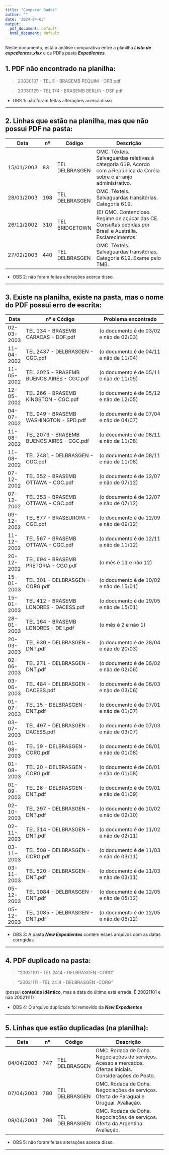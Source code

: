 ```yaml
---
title: "Comparar Dados"
author: ""
date: '2024-04-03'
output:
  pdf_document: default
  html_document: default
---
```


Neste documento, está a análise comparativa entre a planilha **_Lista de expedientes.xlsx_** e os PDFs pasta **_Expedientes_**.



## 1. PDF não encontrado na planilha:

> 20030107  - TEL 5 - BRASEMB PEQUIM - DPB.pdf 

> 20030129  - TEL 174 - BRASEMB BERLIN - DSF.pdf 

- OBS 1: não foram feitas alterações acerca disso.

<hr>

## 2. Linhas que estão na planilha, mas que não possui PDF na pasta:

| Data     |nº |  Código      |     Descrição                                          |
|----------|---|--------------|--------------------------------------------------------|
|15/01/2003|83 |TEL	DELBRASGEN|	OMC. Têxteis. Salvaguardas relativas à categoria 619. Acordo com a República da Coréia sobre o arranjo administrativo. |
|28/01/2003|198|TEL	DELBRASGEN|	OMC. Têxteis. Salvaguardas transitórias. Categoria 619. |
|26/11/2002|310|TEL	BRIDGETOWN| (E)	OMC. Contencioso. Regime de açúcar das CE. Consultas pedidas por Brasil e Austrália. Esclarecimentos. |
|27/02/2003|440|TEL	DELBRASGEN|	OMC. Têxteis. Salvaguardas transitórias, Categoria 619. Exame pelo TMB. | 

- OBS 2: não foram feitas alterações acerca disso.

<hr>


## 3. Existe na planilha, existe na pasta, mas o nome do PDF possui erro de escrita:

|   Data   |            nº e Código                   |   Problema encontrado                 |
|----------|------------------------------------------|---------------------------------------|
|02-03-2003| TEL 134 - BRASEMB CARACAS - DDF.pdf      |(o documento é de 03/02 e não de 02/03)|
|11-04-2002| TEL 2437 - DELBRASGEN - CGC.pdf          |(o documento é de 04/11 e não de 11/04)|
|11-05-2002| TEL 2025 - BRASEMB BUENOS AIRES - CGC.pdf|(o documento é de 05/11 e não de 11/05)|
|12-05-2002| TEL 266 - BRASEMB KINGSTON - CGC.pdf     |(o documento é de 05/12 e não de 12/05)|
|04-07-2002| TEL 949 - BRASEMB WASHINGTON - SPD.pdf   |(o documento é de 07/04 e não de 04/07)|
|11-08-2002| TEL 2073 - BRASEMB BUENOS AIRES - CGC.pdf|(o documento é de 08/11 e não de 11/08)|
|11-08-2002| TEL 2481 - DELBRASGEN - CGC.pdf 		      |(o documento é de 08/11 e não de 11/08)|
|07-12-2002| TEL 352 - BRASEMB OTTAWA - CGC.pdf 	    |(o documento é de 12/07 e não de 07/12)|
|07-12-2002| TEL 353 - BRASEMB OTTAWA - CGC.pdf 	    |(o documento é de 12/07 e não de 07/12)|
|09-12-2002| TEL 877 - BRASEUROPA - CGC.pdf  		      |(o documento é de 12/09 e não de 09/12)|
|11-12-2002| TEL 567 - BRASEMB OTTAWA - CGC.pdf  	    |(o documento é de 12/11 e não de 11/12)|
|20-12-2002| TEL 694 - BRASEMB PRETÓRIA - CGC.pdf     |(o mês é 11 e não 12)                  |
|15-01-2003| TEL 301 - DELBRASGEN - CORG.pdf 		      |(o documento é de 10/02 e não de 15/01)|
|15-01-2003| TEL 412 - BRASEMB LONDRES - DACESS.pdf   |(o documento é de 19/05 e não de 15/01)|
|28-01-2003| TEL 164 - BRASEMB LONDRES - DE I.pdf     |(o mês é 2 e não 1)                    |
|20-03-2003| TEL 930 - DELBRASGEN - DNT.pdf 		      |(o documento é de 28/04 e não de 20/03)|
|02-06-2003| TEL 271 - DELBRASGEN - DNT.pdf 	        |(o documento é de 06/02 e não de 02/06)|
|03-06-2003| TEL 484 - DELBRASGEN - DACESS.pdf 		    |(o documento é de 06/03 e não de 03/06)|
|01-07-2003| TEL 15 - DELBRASGEN - DNT.pdf		        |(o documento é de 07/01 e não de 01/07)|
|03-07-2003| TEL 497 - DELBRASGEN -DACESS.pdf 		    |(o documento é de 07/03 e não de 03/07)|
|01-08-2003| TEL 19 - DELBRASGEN - CORG.pdf 		      |(o documento é de 08/01 e não de 01/08)|
|01-08-2003| TEL 20 - DELBRASGEN - CORG.pdf 		      |(o documento é de 08/01 e não de 01/08)|
|01-09-2003| TEL 26 - DELBRASGEN - DNT.pdf 		        |(o documento é de 09/01 e não de 01/09)|
|02-10-2003| TEL 297 - DELBRASGEN - DNT.pdf 		      |(o documento é de 10/02 e não de 02/10)|
|02-11-2003| TEL 314 - DELBRASGEN - DNT.pdf 		      |(o documento é de 11/02 e não de 02/11)|
|03-11-2003| TEL 508 - DELBRASGEN - CORG.pdf		      |(o documento é de 11/03 e não de 03/11)|
|03-11-2003| TEL 520 - DELBRASGEN - DNT.pdf		        |(o documento é de 11/03 e não de 03/11)|
|05-12-2003| TEL 1084 - DELBRASGEN - DNT.pdf 		      |(o documento é de 12/05 e não de 05/12)|
|05-12-2003| TEL 1085 - DELBRASGEN - DNT.pdf 		      |(o documento é de 12/05 e não de 05/12)|

- OBS 3: A pasta **_New Expedientes_** contém esses arquivos com as datas corrigidas

<hr>

## 4. PDF duplicado na pasta:

> "20021101 - TEL 2414 - DELBRASGEN -CORG"

> "20021111 - TEL 2414 - DELBRASGEN -CORG"

(possui **conteúdo idêntico**, mas a data do último está errada. É 20021101 e não 20021111)

- OBS 4: O arquivo duplicado foi removido da **_New Expedientes_**

<hr>

## 5. Linhas que estão duplicadas (na planilha):
| Data     |nº |  Código      |     Descrição                                          |
|----------|---|--------------|--------------------------------------------------------|
|04/04/2003|747|	TEL	DELBRASGEN	|OMC. Rodada de Doha. Negociações de serviços. Acesso a mercados. Ofertas iniciais. Considerações do Posto.|
|07/04/2003|780|	TEL	DELBRASGEN	|OMC. Rodada de Doha. Negociações de serviços. Oferta de Paraguai e Uruguai. Avaliação.|
|09/04/2003|798|	TEL	DELBRASGEN	|OMC. Rodada de Doha. Negociações de serviços. Oferta da Argentina. Avaliação.|

- OBS 5: não foram feitas alterações acerca disso.

<hr>
